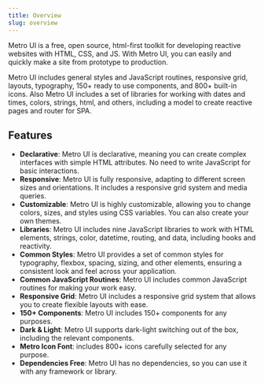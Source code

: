 ```yaml
---
title: Overview
slug: overview
---
```



<div>
    <GithubButton user="olton" repo="metroui"/>
    <SourceButton icon="rocket" text="Website" href="https://metroui.org.ua"/>
</div> 

<Leader content="Welcome to Metro UI - popularity framework for creating websites!"/>

Metro UI is a free, open source, html-first toolkit for developing reactive websites with HTML, CSS, and JS. 
With Metro UI, you can easily and quickly make a site from prototype to production.

Metro UI includes general styles and JavaScript routines, responsive grid, layouts, typography, 150+ ready to use components, and 800+ built-in icons.
Also Metro UI includes a set of libraries for working with dates and times, colors, strings, html, and others, including a model to create reactive pages and router for SPA.

## Features

+ **Declarative**: Metro UI is declarative, meaning you can create complex interfaces with simple HTML attributes. No need to write JavaScript for basic interactions.
+ **Responsive**: Metro UI is fully responsive, adapting to different screen sizes and orientations. It includes a responsive grid system and media queries.
+ **Customizable**: Metro UI is highly customizable, allowing you to change colors, sizes, and styles using CSS variables. You can also create your own themes.
+ **Libraries**: Metro UI includes nine JavaScript libraries to work with HTML elements, strings, color, datetime, routing, and data, including hooks and reactivity.
+ **Common Styles**: Metro UI provides a set of common styles for typography, flexbox, spacing, sizing, and other elements, ensuring a consistent look and feel across your application.
+ **Common JavaScript Routines**: Metro UI includes common JavaScript routines for making your work easy.
+ **Responsive Grid**: Metro UI includes a responsive grid system that allows you to create flexible layouts with ease.
+ **150+ Components**: Metro UI includes 150+ components for any purposes.
+ **Dark & Light**: Metro UI supports dark-light switching out of the box, including the relevant components.
+ **Metro Icon Font**: includes 800+ icons carefully selected for any purpose.
+ **Dependencies Free**: Metro UI has no dependencies, so you can use it with any framework or library.

